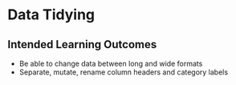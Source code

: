 # Data Tidying {#tidy}

## Intended Learning Outcomes {#ilo-tidy}

* Be able to change data between long and wide formats
* Separate, mutate, rename column headers and category labels
